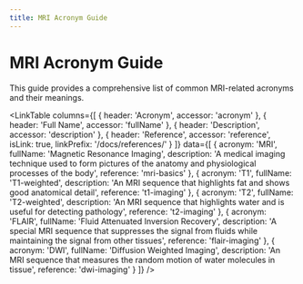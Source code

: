 ```yaml
---
title: MRI Acronym Guide
---
```



# MRI Acronym Guide

This guide provides a comprehensive list of common MRI-related acronyms and their meanings.

<LinkTable
  columns={[
    { header: 'Acronym', accessor: 'acronym' },
    { header: 'Full Name', accessor: 'fullName' },
    { header: 'Description', accessor: 'description' },
    { header: 'Reference', accessor: 'reference', isLink: true, linkPrefix: '/docs/references/' }
  ]}
  data={[
    {
      acronym: 'MRI',
      fullName: 'Magnetic Resonance Imaging',
      description: 'A medical imaging technique used to form pictures of the anatomy and physiological processes of the body',
      reference: 'mri-basics'
    },
    {
      acronym: 'T1',
      fullName: 'T1-weighted',
      description: 'An MRI sequence that highlights fat and shows good anatomical detail',
      reference: 't1-imaging'
    },
    {
      acronym: 'T2',
      fullName: 'T2-weighted',
      description: 'An MRI sequence that highlights water and is useful for detecting pathology',
      reference: 't2-imaging'
    },
    {
      acronym: 'FLAIR',
      fullName: 'Fluid Attenuated Inversion Recovery',
      description: 'A special MRI sequence that suppresses the signal from fluids while maintaining the signal from other tissues',
      reference: 'flair-imaging'
    },
    {
      acronym: 'DWI',
      fullName: 'Diffusion Weighted Imaging',
      description: 'An MRI sequence that measures the random motion of water molecules in tissue',
      reference: 'dwi-imaging'
    }
  ]}
/> 